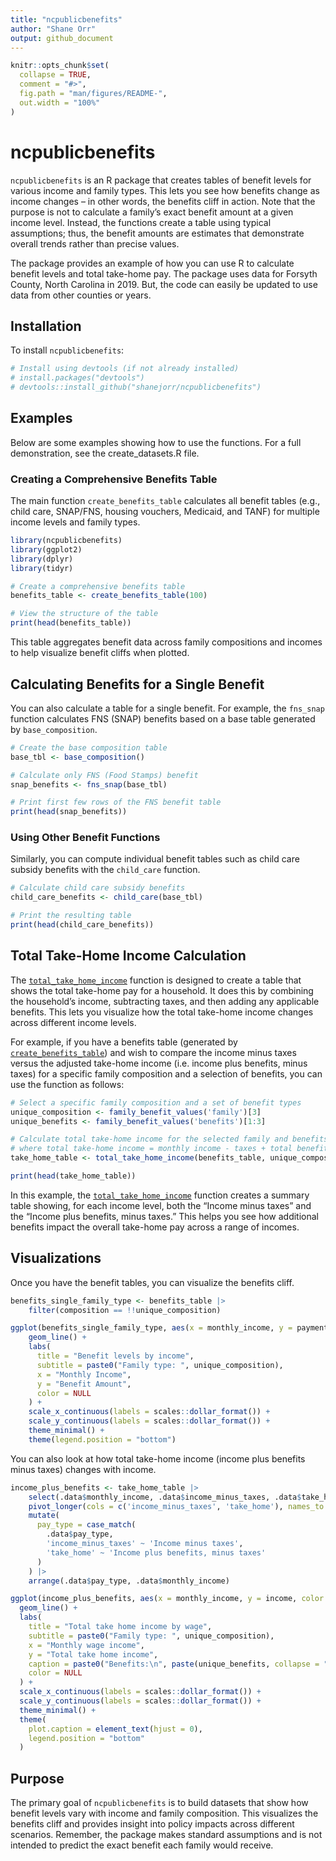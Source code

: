 ```yaml
---
title: "ncpublicbenefits"
author: "Shane Orr"
output: github_document
---
```


<!-- README.md is generated from README.Rmd. Please edit that file -->

```r
knitr::opts_chunk$set(
  collapse = TRUE,
  comment = "#>",
  fig.path = "man/figures/README-",
  out.width = "100%"
)
```

# ncpublicbenefits

<!-- badges: start -->
<!-- badges: end -->

`ncpublicbenefits` is an R package that creates tables of benefit levels for various income and family types. This lets you see how benefits change as income changes – in other words, the benefits cliff in action. Note that the purpose is not to calculate a family's exact benefit amount at a given income level. Instead, the functions create a table using typical assumptions; thus, the benefit amounts are estimates that demonstrate overall trends rather than precise values.

The package provides an example of how you can use R to calculate benefit levels and total take-home pay. The package uses data for Forsyth County, North Carolina in 2019. But, the code can easily be updated to use data from other counties or years.

## Installation

To install `ncpublicbenefits`:

```r
# Install using devtools (if not already installed)
# install.packages("devtools")
# devtools::install_github("shanejorr/ncpublicbenefits")
```

## Examples
Below are some examples showing how to use the functions. For a full demonstration, see the create_datasets.R file.

### Creating a Comprehensive Benefits Table
The main function `create_benefits_table` calculates all benefit tables (e.g., child care, SNAP/FNS, housing vouchers, Medicaid, and TANF) for multiple income levels and family types.

```r
library(ncpublicbenefits)
library(ggplot2)
library(dplyr)
library(tidyr)

# Create a comprehensive benefits table
benefits_table <- create_benefits_table(100)

# View the structure of the table
print(head(benefits_table))
```

This table aggregates benefit data across family compositions and incomes to help visualize benefit cliffs when plotted.

## Calculating Benefits for a Single Benefit

You can also calculate a table for a single benefit. For example, the `fns_snap` function calculates FNS (SNAP) benefits based on a base table generated by `base_composition`.

```r
# Create the base composition table 
base_tbl <- base_composition()

# Calculate only FNS (Food Stamps) benefit
snap_benefits <- fns_snap(base_tbl)

# Print first few rows of the FNS benefit table
print(head(snap_benefits))
```

### Using Other Benefit Functions

Similarly, you can compute individual benefit tables such as child care subsidy benefits with the `child_care` function.

```r
# Calculate child care subsidy benefits
child_care_benefits <- child_care(base_tbl)

# Print the resulting table
print(head(child_care_benefits))
```

## Total Take-Home Income Calculation

The [`total_take_home_income`](R/create_datasets.R) function is designed to create a table that shows the total take-home pay for a household. It does this by combining the household's income, subtracting taxes, and then adding any applicable benefits. This lets you visualize how the total take-home income changes across different income levels.

For example, if you have a benefits table (generated by [`create_benefits_table`](R/create_datasets.R)) and wish to compare the income minus taxes versus the adjusted take-home income (i.e. income plus benefits, minus taxes) for a specific family composition and a selection of benefits, you can use the function as follows:

```r
# Select a specific family composition and a set of benefit types
unique_composition <- family_benefit_values('family')[3]
unique_benefits <- family_benefit_values('benefits')[1:3]

# Calculate total take-home income for the selected family and benefits,
# where total take-home income = monthly income - taxes + total benefit
take_home_table <- total_take_home_income(benefits_table, unique_composition, unique_benefits)

print(head(take_home_table))
```

In this example, the [`total_take_home_income`](R/create_datasets.R) function creates a summary table showing, for each income level, both the "Income minus taxes" and the "Income plus benefits, minus taxes." This helps you see how additional benefits impact the overall take-home pay across a range of incomes. 

## Visualizations

Once you have the benefit tables, you can visualize the benefits cliff.

```r
benefits_single_family_type <- benefits_table |>
    filter(composition == !!unique_composition)

ggplot(benefits_single_family_type, aes(x = monthly_income, y = payment, color = benefit)) +
    geom_line() +
    labs(
      title = "Benefit levels by income",
      subtitle = paste0("Family type: ", unique_composition),
      x = "Monthly Income",
      y = "Benefit Amount",
      color = NULL
    ) +
    scale_x_continuous(labels = scales::dollar_format()) +
    scale_y_continuous(labels = scales::dollar_format()) +
    theme_minimal() +
    theme(legend.position = "bottom")
```

You can also look at how total take-home income (income plus benefits minus taxes) changes with income.

```r
income_plus_benefits <- take_home_table |>
    select(.data$monthly_income, .data$income_minus_taxes, .data$take_home) |>
    pivot_longer(cols = c('income_minus_taxes', 'take_home'), names_to = 'pay_type', values_to = 'income') |>
    mutate(
      pay_type = case_match(
        .data$pay_type,
        'income_minus_taxes' ~ 'Income minus taxes',
        'take_home' ~ 'Income plus benefits, minus taxes'
      )
    ) |>
    arrange(.data$pay_type, .data$monthly_income)

ggplot(income_plus_benefits, aes(x = monthly_income, y = income, color = pay_type)) +
  geom_line() +
  labs(
    title = "Total take home income by wage",
    subtitle = paste0("Family type: ", unique_composition),
    x = "Monthly wage income",
    y = "Total take home income",
    caption = paste0("Benefits:\n", paste(unique_benefits, collapse = ", ")),
    color = NULL
  ) +
  scale_x_continuous(labels = scales::dollar_format()) +
  scale_y_continuous(labels = scales::dollar_format()) +
  theme_minimal() +
  theme(
    plot.caption = element_text(hjust = 0),
    legend.position = "bottom"
  )
```

## Purpose

The primary goal of `ncpublicbenefits` is to build datasets that show how benefit levels vary with income and family composition. This visualizes the benefits cliff and provides insight into policy impacts across different scenarios. Remember, the package makes standard assumptions and is not intended to predict the exact benefit each family would receive.
